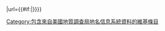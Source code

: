 {{Include-USGov|agency=美国地质调查局|comment=資料來自[[地名信息系统]]|article={{#if:{{{name| }}}|{{{name}}}|{{PAGENAME}}}}|url={{#if:{{{id|}}}|{{GNIS 3|{{{id|}}}|type=antarid}}}}}}
<includeonly>[[Category:包含來自美國地質調查局地名信息系統資料的維基條目]]</includeonly><noinclude>
{{Documentation}}
[[Category:使用來自公共領域資料的來源模板|{{PAGENAME}}]]
</noinclude>
